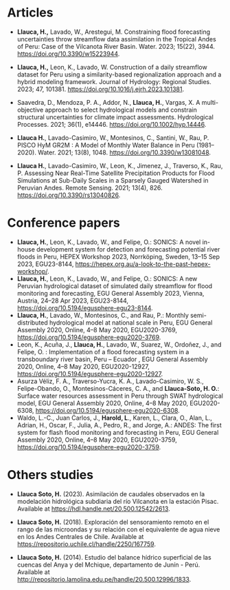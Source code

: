 # Articles

-   **Llauca, H.,** Lavado, W., Arestegui, M. Constraining flood forecasting uncertainties throw streamflow data assimilation in the Tropical Andes of Peru: Case of the Vilcanota River Basin. Water. 2023; 15(22), 3944. <https://doi.org/10.3390/w15223944>.

-   **Llauca, H.,** Leon, K., Lavado, W. Construction of a daily streamflow dataset for Peru using a similarity-based regionalization approach and a hybrid modeling framework. Journal of Hydrology: Regional Studies. 2023; 47, 101381. <https://doi.org/10.1016/j.ejrh.2023.101381>.

-   Saavedra, D., Mendoza, P. A., Addor, N., **Llauca, H.**, Vargas, X. A multi-objective approach to select hydrological models and constrain structural uncertainties for climate impact assessments. Hydrological Processes. 2021; 36(1), e14446. <https://doi.org/10.1002/hyp.14446>.

-   **Llauca H.**, Lavado-Casimiro, W., Montesinos, C., Santini, W., Rau, P. PISCO HyM GR2M : A Model of Monthly Water Balance in Peru (1981--2020). Water. 2021; 13(8), 1048. <https://doi.org/10.3390/w13081048>.

-   **Llauca H.**, Lavado-Casimiro, W., Leon, K., Jimenez, J., Traverso, K., Rau, P. Assessing Near Real-Time Satellite Precipitation Products for Flood Simulations at Sub-Daily Scales in a Sparsely Gauged Watershed in Peruvian Andes. Remote Sensing. 2021; 13(4), 826. <https://doi.org/10.3390/rs13040826>.

# Conference papers

-   **Llauca, H.**, Leon, K., Lavado, W., and Felipe, O.: SONICS: A novel in-house development system for detection and forecasting potential river floods in Peru, HEPEX Workshop 2023, Norrköping, Sweden, 13--15 Sep 2023, EGU23-8144, <https://hepex.org.au/a-look-to-the-past-hepex-workshop/>.
-   **Llauca, H.**, Leon, K., Lavado, W., and Felipe, O.: SONICS: A new Peruvian hydrological dataset of simulated daily streamflow for flood monitoring and forecasting, EGU General Assembly 2023, Vienna, Austria, 24--28 Apr 2023, EGU23-8144, <https://doi.org/10.5194/egusphere-egu23-8144>.
-   **Llauca, H.**, Lavado, W., Montesinos, C., and Rau, P.: Monthly semi-distributed hydrological model at national scale in Peru, EGU General Assembly 2020, Online, 4--8 May 2020, EGU2020-3769, <https://doi.org/10.5194/egusphere-egu2020-3769>.
-   Leon, K., Acuña, J., **Llauca, H.**, Lavado, W., Suarez, W., Ordoñez, J., and Felipe, O. : Implementation of a flood forecasting system in a transboundary river basin, Peru -- Ecuador , EGU General Assembly 2020, Online, 4--8 May 2020, EGU2020-12927, <https://doi.org/10.5194/egusphere-egu2020-12927>.
-   Asurza Véliz, F. A., Traverso-Yucra, K. A., Lavado-Casimiro, W. S., Felipe-Obando, O., Montesinos-Cáceres, C. A., and **Llauca-Soto, H. O.**: Surface water resources assessment in Peru through SWAT hydrological model, EGU General Assembly 2020, Online, 4--8 May 2020, EGU2020-6308, <https://doi.org/10.5194/egusphere-egu2020-6308>.
-   Waldo, L.-C., Juan Carlos, J., **Harold, L**., Karen, L., Clara, O., Alan, L., Adrian, H., Oscar, F., Julia, A., Pedro, R., and Jorge, A.: ANDES: The first system for flash flood monitoring and forecasting in Peru, EGU General Assembly 2020, Online, 4--8 May 2020, EGU2020-3759, <https://doi.org/10.5194/egusphere-egu2020-3759>.

# Others studies

-   **Llauca Soto, H.** (2023). Asimilación de caudales observados en la modelación hidrológica subdiaria del río Vilcanota en la estación Pisac. Available at <https://hdl.handle.net/20.500.12542/2613>.

-   **Llauca Soto, H.** (2018). Exploración del sensoramiento remoto en el rango de las microondas y su relación con el equivalente de agua nieve en los Andes Centrales de Chile. Available at [https://repositorio.uchile.cl/handle/2250/167759](#0).

-   **Llauca Soto, H.** (2014). Estudio del balance hídrico superficial de las cuencas del Anya y del Mchique, departamento de Junín - Perú. Available at [http://repositorio.lamolina.edu.pe/handle/20.500.12996/1833](#0).

